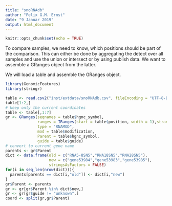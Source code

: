 ```yaml
---
title: "snoRNAdb"
author: "Felix G.M. Ernst"
date: "9 Januar 2019"
output: html_document
---
```


```r
knitr::opts_chunk$set(echo = TRUE)
```

To compare samples, we need to know, which positions should be part of the
comparison. This can either be done by aggregating the detect over all samples
and use the union or intersect or by using publish data. We want to assemble
a GRanges object from the latter. 

We will load a table and assemble the GRanges object.

```r
library(GenomicFeatures)
library(stringr)

table <- read.csv2("inst/extdata/snoRNAdb.csv", fileEncoding = "UTF-8-BOM", stringsAsFactors = FALSE)
table[1:2,]
# keep only the current coordinates
table <- table[,1:7]
gr <- GRanges(seqnames = table$hgnc_symbol,
              ranges = IRanges(start = table$position, width = 1),strand = "+",
              type = "RNAMOD",
              mod = table$modification,
              Parent = table$hgnc_symbol,
              guide = table$guide)
# convert to current gene name
parents <- gr$Parent
dict <- data.frame(old = c("RNA5-8SN5","RNA18SN5","RNA28SN5"),
                   new = c("gene53984","gene53983","gene53985"),
                   stringsAsFactors = FALSE)
for(i in seq_len(nrow(dict))){
  parents[parents == dict[i,"old"]] <- dict[i,"new"]
}
gr$Parent <- parents
gr <- gr[gr$Parent %in% dict$new,]
gr <- gr[gr$guide != "unknown",]
coord <- split(gr,gr$Parent)
```